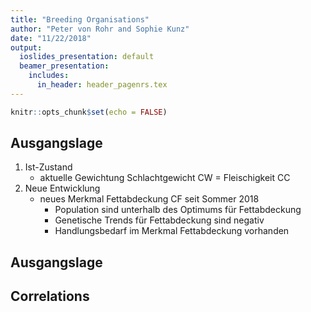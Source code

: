 ```yaml
---
title: "Breeding Organisations"
author: "Peter von Rohr and Sophie Kunz"
date: "11/22/2018"
output:
  ioslides_presentation: default
  beamer_presentation:
    includes:
      in_header: header_pagenrs.tex
---
```


```r
knitr::opts_chunk$set(echo = FALSE)
```

## Ausgangslage

1. Ist-Zustand
    + aktuelle Gewichtung Schlachtgewicht CW = Fleischigkeit CC

2. Neue Entwicklung
    + neues Merkmal Fettabdeckung CF seit Sommer 2018
        + Population sind unterhalb des Optimums für Fettabdeckung
        + Genetische Trends für Fettabdeckung sind negativ
        + Handlungsbedarf im Merkmal Fettabdeckung vorhanden


## Ausgangslage


## Correlations
